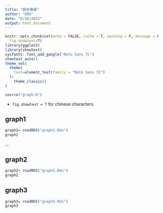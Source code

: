 ```yaml
---
title: "期末專題"
author: "OOO"
date: "6/30/2022"
output: html_document
---
```


```r
knitr::opts_chunk$set(echo = FALSE, cache = T, warning = F, message = F, 
  fig.showtext=T)
library(ggplot2)
library(showtext)
sysfonts::font_add_google('Noto Sans TC')
showtext_auto()
theme_set(
  theme(
    text=element_text(family = "Noto Sans TC")
  )+
    theme_classic()
)

source("graph.R")
```

  * `fig.showtext = T` for chinese characters 

## graph1


```r
graph1= readRDS("graph1.Rds")
graph1
```

 ...
 
## graph2


```r
graph2= readRDS("graph2.Rds")
graph2
```

## graph3


```r
graph3= readRDS("graph3.Rds")
graph3
```

